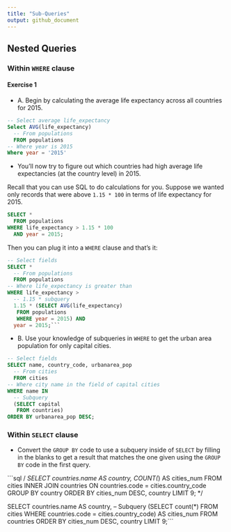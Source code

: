 ```yaml
---
title: "Sub-Queries"
output: github_document
---
```


## Nested Queries

### Within `WHERE` clause

#### Exercise 1 

* A. Begin by calculating the average life expectancy across all countries for 2015.

```sql
-- Select average life_expectancy
Select AVG(life_expectancy)
  -- From populations
  FROM populations
-- Where year is 2015
Where year = '2015'
```

* You'll now try to figure out which countries had high average life expectancies (at the country level) in 2015.

Recall that you can use SQL to do calculations for you. Suppose we wanted only records that were above `1.15 * 100` in terms of life expectancy for 2015.

```sql
SELECT *
  FROM populations
WHERE life_expectancy > 1.15 * 100
  AND year = 2015;
```

Then you can plug it into a `WHERE` clause and that's it:

```sql
-- Select fields
SELECT *
  -- From populations
  FROM populations
-- Where life_expectancy is greater than
WHERE life_expectancy >
  -- 1.15 * subquery
  1.15 * (SELECT AVG(life_expectancy)
   FROM populations
   WHERE year = 2015) AND
  year = 2015;```
```

* B. Use your knowledge of subqueries in `WHERE` to get the urban area population for only capital cities.

```sql
-- Select fields
SELECT name, country_code, urbanarea_pop
  -- From cities
  FROM cities
-- Where city name in the field of capital cities
WHERE name IN
  -- Subquery
  (SELECT capital
   FROM countries)
ORDER BY urbanarea_pop DESC;
```


### Within `SELECT` clause

* Convert the `GROUP BY` code to use a subquery inside of `SELECT` by filling in the blanks to get a result that matches the one given using the `GROUP BY` code in the first query.

```sql
/*
SELECT countries.name AS country,
COUNT(*) AS cities_num
  FROM cities
    INNER JOIN countries
    ON countries.code = cities.country_code
GROUP BY country
ORDER BY cities_num DESC, country
LIMIT 9;
*/

SELECT countries.name AS country,
  -- Subquery
  (SELECT count(*)
   FROM cities
   WHERE countries.code = cities.country_code) AS cities_num
FROM countries
ORDER BY cities_num DESC, country
LIMIT 9;```




